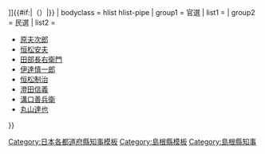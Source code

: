 {{Navbox
| name = 島根縣知事
| state  = {{{state|autocollapse}}}
| title = {{flagicon|Shimane}} [[島根縣知事列表|島根縣{{#if:{{{2|}}}|{{{2|}}}|知事}}]]{{#if:{{{1|}}}|（{{{1|}}}）|}}
| bodyclass = hlist hlist-pipe
| group1 = 官選
| list1 ={{Navbox|child
|group1=參事
 |list1=[[寺田剛實]]<SUB>未到任</SUB>
 |group2=縣令
 |list2=
*[[池田種德]]<SUB>權令</SUB>
*[[神山郡廉]]<SUB>權令</SUB>
*[[井關盛艮]]<SUB>權令→縣令</SUB>
*[[佐藤信寬]]
*[[境二郎]]<SUB>權令→縣令</SUB>
*[[藤川為親]]
*[[籠手田安定]]
|group3=知事
|list3=
*[[籠手田安定]]
*[[篠崎五郎]]
*[[大浦兼武]]
*[[曾我部道夫]]
*[[中村彦次]]
*[[河野忠三]]
*[[金尾稜嚴]]
*[[井原昂]]
*[[松永武吉]]
*[[若林賚藏]]
*[[丸山重俊]]
*[[高岡直吉]]
*[[折原巳一郎]]
*[[西村保吉]]
*[[財部實秀]]
*[[長延連]]
*[[別府總太郎]]
*[[森岡二朗]]
*[[白上佑吉]]
*[[八木林作]]
*[[大森佳一]]
*[[三澤寬一]]
*[[八木林作]]
*[[福邑正樹]]
*[[中井光次]]
*[[兒玉九一]]
*[[三樹樹三]]
*[[森部隆]]
*[[江邊清夫]]
*[[大坪保雄]]
*[[小泉梧郎]]
*[[山田武雄]]
*[[伊藤清 (島根縣知事)|伊藤清]]
*[[鈴木幹雄]]
*[[門叶宗雄]]
}}
| group2 = 民選
| list2 =
*[[原夫次郎]]
*[[恒松安夫]]
*[[田部長右衛門]]
*[[伊達慎一郎]]
*[[恒松制治]]
*[[澄田信義]]
*[[溝口善兵衛]]
*[[丸山達也]]
}}<noinclude>
[[Category:日本各都道府縣知事模板]]
[[Category:島根縣模板]]
[[Category:島根縣知事]]
</noinclude>